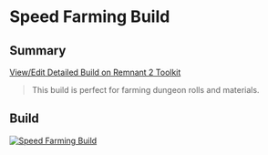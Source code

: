 
# Speed Farming Build

## Summary

[View/Edit Detailed Build on Remnant 2 Toolkit](https://www.remnant2toolkit.com/builder?name=Speed+Farming+Build&archtype=aazlxe%2Cla3vvu&skill=jz6x2w%2Ca585sp&concoction=fhm256&helm=ts1v89&torso=dd5s6k&legs=vsg3ue&gloves=irt51q&relic=rtmajx&relicfragment=7c8uka%2Cqqmdc0%2Clbtjq3&amulet=588hoi&ring=leuefm%2C7fmi47%2Cx74y2q%2Cla9qe1&weapon=v6zmn3%2C2po1q8%2Cp7tsxr&trait=vn3gsg%3B10%2C3ochlm%3B10%2Cosj7se%3B10%2Cysp1wu%3B10%2Co6mx2t%3B10%2Cwgzz0q%3B10%2C6kxk5x%3B10%2Ccvsois%3B10%2Cb3rey4%3B10%2Cay1dkh%3B10%2C7z3ejv%3B10&mutator=hk1k7k%2Cmpxowx%2Cjyl055)

> This build is perfect for farming dungeon rolls and materials.

## Build

[![Speed Farming Build](https://d2sqltdcj8czo5.cloudfront.net/featured-builds/speed_farming.png)](https://www.remnant2toolkit.com/builder?name=Speed+Farming+Build&archtype=aazlxe%2Cla3vvu&skill=jz6x2w%2Ca585sp&concoction=fhm256&helm=ts1v89&torso=dd5s6k&legs=vsg3ue&gloves=irt51q&relic=rtmajx&relicfragment=7c8uka%2Cqqmdc0%2Clbtjq3&amulet=588hoi&ring=leuefm%2C7fmi47%2Cx74y2q%2Cla9qe1&weapon=v6zmn3%2C2po1q8%2Cp7tsxr&trait=vn3gsg%3B10%2C3ochlm%3B10%2Cosj7se%3B10%2Cysp1wu%3B10%2Co6mx2t%3B10%2Cwgzz0q%3B10%2C6kxk5x%3B10%2Ccvsois%3B10%2Cb3rey4%3B10%2Cay1dkh%3B10%2C7z3ejv%3B10&mutator=hk1k7k%2Cmpxowx%2Cjyl055)
